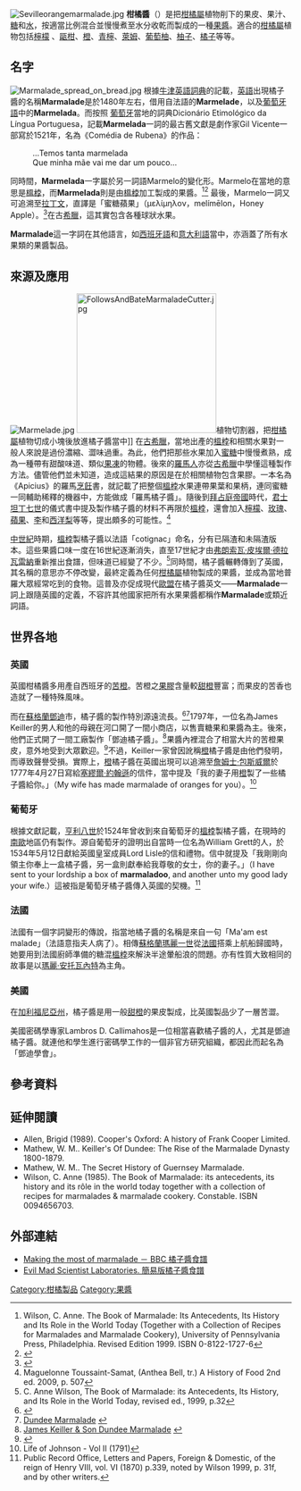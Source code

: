 [[File:Sevilleorangemarmalade.jpg|thumb]]
'''柑橘醬'''（{{lang|en|Marmalade}}）是把[[柑橘屬|柑橘屬]]植物削下的果皮、果汁、[[糖|糖]]和[[水|水]]，按適當比例混合並慢慢煮至水分收乾而製成的一種[[果醬|果醬]]。適合的[[柑橘屬|柑橘屬]]植物包括[[檸檬|檸檬]] 、[[甌柑|甌柑]]、[[橙|橙]]、[[青檸|青檸]]、[[萊姆|萊姆]]、[[葡萄柚|葡萄柚]]、[[柚子|柚子]]、[[橘子|橘子]]等等。

== 名字 ==
[[File:Marmalade_spread_on_bread.jpg|thumb]]
根據[[牛津英語詞典|牛津英語詞典]]的記載，[[英語|英語]]出現橘子醬的名稱'''Marmalade'''是於1480年左右，借用自法語的'''Marmelade'''，以及[[葡萄牙語|葡萄牙語]]中的'''Marmelada'''。而按照
[[葡萄牙|葡萄牙]]當地的詞典Dicionário Etimológico da Língua Portuguesa，記載'''Marmelada'''一詞的最古舊文獻是劇作家Gil Vicente一部寫於1521年，名為《Comédia de Rubena》的作品：

:...Temos tanta marmelada 
:Que minha mãe vai me dar um pouco... 

同時間，'''Marmelada'''一字屬於另一詞語Marmelo的變化形。Marmelo在當地的意思是[[榲桲|榲桲]]，而'''Marmelada'''則是由[[榲桲|榲桲]]加工製成的果醬。<ref>Wilson, C. Anne. The Book of Marmalade: Its Antecedents, Its History and Its Role in the World Today (Together with a Collection of Recipes for Marmalades and Marmalade Cookery), University of Pennsylvania Press, Philadelphia. Revised Edition 1999. ISBN 0-8122-1727-6 </ref><ref>{{Cite web |url=http://dictionary.reference.com/browse/marmalade |title=dictionary.com Marmalade定義 |access-date=2011-07-14 |archive-date=2008-12-17 |archive-url=https://wayback.archive-it.org/all/20081217220233/http://dictionary.reference.com/browse/marmalade |dead-url=no }}</ref>
最後，Marmelo一詞又可追溯至[[拉丁文|拉丁文]]，直譯是「蜜糖蘋果」（μελίμηλον，melímēlon，Honey Apple）。<ref>{{Cite web |url=http://www.perseus.tufts.edu/hopper/text?doc=Perseus%3Atext%3A1999.04.0057%3Aentry%3D%2366024&redirect=true |title=Perseus Digital Library Melimelon定義 |access-date=2011-07-14 |archive-date=2020-10-29 |archive-url=https://web.archive.org/web/20201029034433/http://www.perseus.tufts.edu/hopper/text?doc=Perseus:text:1999.04.0057:entry%3D%2366024&redirect=true |dead-url=no }}</ref>在古[[希臘|希臘]]，這其實包含各種球狀水果。

'''Marmalade'''這一字詞在其他語言，如[[西班牙語|西班牙語]]和[[意大利語|意大利語]]當中，亦涵蓋了所有水果類的果醬製品。

== 來源及應用 ==
[[File:Marmelade.jpg|thumb]]
[[File:FollowsAndBateMarmaladeCutter.jpg|250px]]植物切割器，把[[柑橘屬|柑橘屬]]植物切成小塊後放進橘子醬當中]]
在[[古希臘|古希臘]]，當地出產的[[榲桲|榲桲]]和相關水果對一般人來說是過份濃縮、澀味過重。為此，他們把那些水果加入[[蜜糖|蜜糖]]中慢慢煮熟，成為一種帶有甜酸味道、類似[[果凍|果凍]]的物體。後來的[[羅馬人|羅馬人]]亦從[[古希臘|古希臘]]中學懂這種製作方法。儘管他們並未知道，造成這結果的原因是在於相關植物包含果膠。一本名為《Apicius》的羅馬[[烹飪|烹飪]]書，就記載了把整個[[榲桲|榲桲]]水果連帶果葉和果柄，連同蜜糖一同輔助稀釋的機器中，方能做成「羅馬橘子醬」。隨後到[[拜占庭帝國|拜占庭帝國]]時代，[[君士坦丁七世|君士坦丁七世]]的儀式書中提及製作橘子醬的材料不再限於[[榲桲|榲桲]]，還會加入[[檸檬|檸檬]]、[[玫瑰|玫瑰]]、[[蘋果|蘋果]]、[[李|李]]和[[西洋梨|西洋梨]]等等，提出頗多的可能性。<ref>Maguelonne Toussaint-Samat, (Anthea Bell, tr.) A History of Food 2nd ed. 2009, p. 507</ref>

[[中世紀|中世紀]]時期，[[榲桲|榲桲]]製橘子醬以法語「cotignac」命名，分有已隔渣和未隔渣版本。這些果醬口味一度在16世紀逐漸消失，直至17世紀才由[[弗朗索瓦·皮埃爾·德拉瓦雷納|弗朗索瓦·皮埃爾·德拉瓦雷納]]重新推出食譜，但味道已經變了不少。<ref>C. Anne Wilson, The Book of Marmalade: its Antecedents, Its History, and Its Role in the World Today, revised ed., 1999, p.32</ref>同時間，橘子醬輾轉傳到了英國，其名稱的意思亦不停改變，最終定義為任何[[柑橘屬|柑橘屬]]植物製成的果醬，並成為當地普羅大眾經常吃到的食物。這普及亦促成現代[[歐盟|歐盟]]在橘子醬英文——'''Marmalade'''一詞上跟隨英國的定義，不容許其他國家把所有水果果醬都稱作'''Marmalade'''或類近詞語。

== 世界各地 ==

=== 英國 ===
英國柑橘醬多用產自西班牙的[[苦橙|苦橙]]。苦橙之[[果膠|果膠]]含量較[[甜橙|甜橙]]豐富；而果皮的苦香也造就了一種特殊風味。

而在[[蘇格蘭|蘇格蘭]][[鄧迪|鄧迪]]市，橘子醬的製作特別源遠流長。<ref>{{Cite web |url=http://www.greatbritishkitchen.co.uk/recipebook/index.php?option=com_rapidrecipe&page=viewrecipe&recipe_id=418 |title=The British Food Trust |access-date=2011-07-14 |archive-date=2008-01-29 |archive-url=https://web.archive.org/web/20080129010234/http://www.greatbritishkitchen.co.uk/recipebook/index.php?option=com_rapidrecipe&page=viewrecipe&recipe_id=418 |dead-url=no }}</ref><ref>[http://www.scotsindependent.org/features/food/dundee_marmalade.htm Dundee Marmalade] {{webarchive|url=http://arquivo.pt/wayback/20090725044947/http://www.scotsindependent.org/features/food/dundee_marmalade.htm |date=2009-07-25 }}</ref>1797年，一位名為James Keiller的男人和他的母親在河口開了一間小商店，以售賣糖果和果醬為主。後來，他們正式開了一間工廠製作「鄧迪橘子醬」。<ref>[https://www.wegmans.com/webapp/wcs/stores/servlet/ProductDisplay?langId=-1&storeId=10052&productId=358128&catalogId=10002 James Keiller & Son Dundee Marmalade] {{webarchive|url=https://web.archive.org/web/20110724032917/https://www.wegmans.com/webapp/wcs/stores/servlet/ProductDisplay?langId=-1&storeId=10052&productId=358128&catalogId=10002 |date=2011-07-24 }}</ref>果醬內裡混合了相當大片的苦橙果皮，意外地受到大眾歡迎。<ref>{{Cite web |url=http://www.bbc.co.uk/legacies/work/scotland/perth_tayside/article_2.shtml |title=BBC News Legacies: Keiller's: Sticky Success |access-date=2011-07-14 |archive-date=2020-02-04 |archive-url=https://web.archive.org/web/20200204225859/http://www.bbc.co.uk/legacies/work/scotland/perth_tayside/article_2.shtml |dead-url=no }}</ref>不過，Keiller一家曾因訛稱[[橙|橙]]橘子醬是由他們發明，而導致聲譽受損。實際上，[[橙|橙]]橘子醬在英國出現可以追溯至[[詹姆士·包斯威爾|詹姆士·包斯威爾]]於1777年4月27日寫給[[塞繆爾·約翰遜|塞繆爾·約翰遜]]的信件，當中提及「我的妻子用[[橙|橙]]製了一些橘子醬給你。」（My wife has made marmalade of oranges for you）。<ref>Life of Johnson - Vol II (1791)</ref>

=== 葡萄牙 ===
根據文獻記載，[[亨利八世|亨利八世]]於1524年曾收到來自葡萄牙的[[榲桲|榲桲]]製橘子醬，在現時的[[南歐|南歐]]地區仍有製作。源自葡萄牙的證明出自當時一位名為William Grett的人，於1534年5月12日獻給英國皇室成員Lord Lisle的信和禮物。信中就提及「我剛剛向領主你奉上一盒橘子醬，另一盒則獻奉給我尊敬的女士，你的妻子。」（I have sent to your lordship a box of '''marmaladoo''', and another unto my good lady your wife.）這被指是葡萄牙橘子醬傳入英國的契機。<ref>Public Record Office, Letters and Papers, Foreign & Domestic, of the reign of Henry VIII, vol. VI (1870) p.339, noted by Wilson 1999, p. 31f, and by other writers.</ref>

=== 法國 ===
法國有一個字詞變形的傳說，指當地橘子醬的名稱是來自一句「Ma'am est malade」（法語意指夫人病了）。相傳[[瑪麗一世_(蘇格蘭)|蘇格蘭瑪麗一世]]從[[法國|法國]]搭乘上航船歸國時，她要用到法國廚師準備的糖混[[榲桲|榲桲]]來解決半途暈船浪的問題。亦有性質大致相同的故事是以[[瑪麗·安托瓦內特|瑪麗·安托瓦內特]]為主角。

=== 美國 ===
在[[加利福尼亞州|加利福尼亞州]]，橘子醬是用一般[[橙|甜橙]]的果皮製成，比英國製品少了一層苦澀。

美國密碼學專家Lambros D. Callimahos是一位相當喜歡橘子醬的人，尤其是鄧迪橘子醬。就連他和學生進行密碼學工作的一個非官方研究組織，都因此而起名為「鄧迪學會」。

== 參考資料 ==
<references/>

== 延伸閱讀 ==
* Allen, Brigid (1989). Cooper's Oxford: A history of Frank Cooper Limited.  
* Mathew, W. M.. Keiller's Of Dundee: The Rise of the Marmalade Dynasty 1800-1879.  
* Mathew, W. M.. The Secret History of Guernsey Marmalade.  
* Wilson, C. Anne (1985). The Book of Marmalade: its antecedents, its history and its rôle in the world today together with a collection of recipes for marmalades & marmalade cookery. Constable. ISBN 0094656703.  

== 外部連結 ==
* [http://www.bbc.co.uk/food/marmalade Making the most of marmalade － BBC 橘子醬食譜] {{Webarchive|url=https://archive.today/20120721080628/http://www.bbc.co.uk/food/marmalade |date=2012-07-21 }}
* [http://www.evilmadscientist.com/article.php/marmalade Evil Mad Scientist Laboratories. 簡易版橘子醬食譜] {{Wayback|url=http://www.evilmadscientist.com/article.php/marmalade |date=20120511052226 }}

{{Authority control}}
[[Category:柑橘製品|Category:柑橘製品]]
[[Category:果醬|Category:果醬]]
